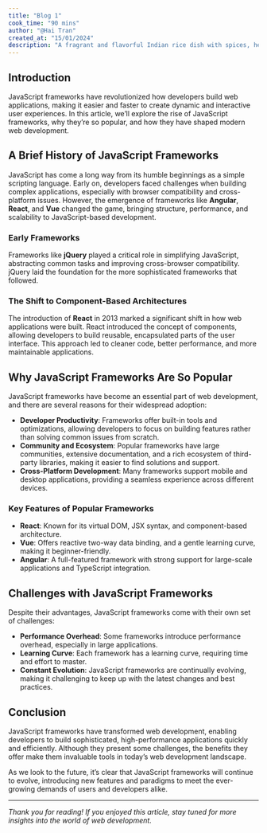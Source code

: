 ```yaml
---
title: "Blog 1"
cook_time: "90 mins"
author: "@Hai Tran"
created_at: "15/01/2024"
description: "A fragrant and flavorful Indian rice dish with spices, herbs, and chicken or vegetables, perfect for festive occasions."
---
```


## Introduction

JavaScript frameworks have revolutionized how developers build web applications, making it easier and faster to create dynamic and interactive user experiences. In this article, we’ll explore the rise of JavaScript frameworks, why they’re so popular, and how they have shaped modern web development.

## A Brief History of JavaScript Frameworks

JavaScript has come a long way from its humble beginnings as a simple scripting language. Early on, developers faced challenges when building complex applications, especially with browser compatibility and cross-platform issues. However, the emergence of frameworks like **Angular**, **React**, and **Vue** changed the game, bringing structure, performance, and scalability to JavaScript-based development.

### Early Frameworks

Frameworks like **jQuery** played a critical role in simplifying JavaScript, abstracting common tasks and improving cross-browser compatibility. jQuery laid the foundation for the more sophisticated frameworks that followed.

### The Shift to Component-Based Architectures

The introduction of **React** in 2013 marked a significant shift in how web applications were built. React introduced the concept of components, allowing developers to build reusable, encapsulated parts of the user interface. This approach led to cleaner code, better performance, and more maintainable applications.

## Why JavaScript Frameworks Are So Popular

JavaScript frameworks have become an essential part of web development, and there are several reasons for their widespread adoption:

- **Developer Productivity**: Frameworks offer built-in tools and optimizations, allowing developers to focus on building features rather than solving common issues from scratch.
- **Community and Ecosystem**: Popular frameworks have large communities, extensive documentation, and a rich ecosystem of third-party libraries, making it easier to find solutions and support.
- **Cross-Platform Development**: Many frameworks support mobile and desktop applications, providing a seamless experience across different devices.

### Key Features of Popular Frameworks

- **React**: Known for its virtual DOM, JSX syntax, and component-based architecture.
- **Vue**: Offers reactive two-way data binding, and a gentle learning curve, making it beginner-friendly.
- **Angular**: A full-featured framework with strong support for large-scale applications and TypeScript integration.

## Challenges with JavaScript Frameworks

Despite their advantages, JavaScript frameworks come with their own set of challenges:

- **Performance Overhead**: Some frameworks introduce performance overhead, especially in large applications.
- **Learning Curve**: Each framework has a learning curve, requiring time and effort to master.
- **Constant Evolution**: JavaScript frameworks are continually evolving, making it challenging to keep up with the latest changes and best practices.

## Conclusion

JavaScript frameworks have transformed web development, enabling developers to build sophisticated, high-performance applications quickly and efficiently. Although they present some challenges, the benefits they offer make them invaluable tools in today’s web development landscape.

As we look to the future, it’s clear that JavaScript frameworks will continue to evolve, introducing new features and paradigms to meet the ever-growing demands of users and developers alike.

---

*Thank you for reading! If you enjoyed this article, stay tuned for more insights into the world of web development.*
